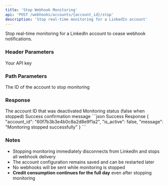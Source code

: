 ```yaml
---
title: 'Stop Webhook Monitoring'
api: 'POST /webhooks/accounts/{account_id}/stop'
description: 'Stop real-time monitoring for a LinkedIn account'
---
```


Stop real-time monitoring for a LinkedIn account to cease webhook notifications.

### Header Parameters

<ParamField header="x-api-key" type="string" required>
  Your API key
</ParamField>

### Path Parameters

<ParamField path="account_id" type="string" required>
  The ID of the account to stop monitoring
</ParamField>

### Response

<ResponseField name="account_id" type="string">
  The account ID that was deactivated
</ResponseField>

<ResponseField name="is_active" type="boolean">
  Monitoring status (false when stopped)
</ResponseField>

<ResponseField name="message" type="string">
  Success confirmation message
</ResponseField>

<ResponseExample>
```json Success Response
{
  "account_id": "60f7b3b3e4b0c8a2d8e9f1a2",
  "is_active": false,
  "message": "Monitoring stopped successfully"
}
```
</ResponseExample>

### Notes
- Stopping monitoring immediately disconnects from LinkedIn and stops all webhook delivery
- The account configuration remains saved and can be restarted later
- No webhooks will be sent while monitoring is stopped
- **Credit consumption continues for the full day** even after stopping monitoring
